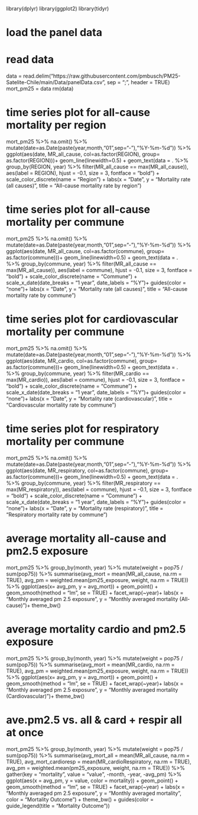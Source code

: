 library(dplyr)
library(ggplot2)
library(tidyr)

# load the panel data
# read data
data = read.delim("https://raw.githubusercontent.com/pmbusch/PM25-Satelite-Chile/main/Data/panelData.csv", sep = ";", header = TRUE)
mort_pm25 = data
rm(data)

# time series plot for all-cause mortality per region
mort_pm25 %>%
  na.omit() %>%
  mutate(date=as.Date(paste(year,month,"01",sep="-"),"%Y-%m-%d")) %>%
  ggplot(aes(date, MR_all_cause, col=as.factor(REGION), group= as.factor(REGION)))+
  geom_line(linewidth=0.5) +
  geom_text(data = . %>% 
              group_by(REGION, year) %>% 
              filter(MR_all_cause == max(MR_all_cause)),
            aes(label = REGION), 
            hjust = -0.1, size = 3, fontface = "bold") +
  scale_color_discrete(name = "Region") +
  labs(x = "Date", y = "Mortality rate (all causes)", 
       title = "All-cause mortality rate by region")

# time series plot for all-cause mortality per commune
mort_pm25 %>%
  na.omit() %>%
  mutate(date=as.Date(paste(year,month,"01",sep="-"),"%Y-%m-%d")) %>%
  ggplot(aes(date, MR_all_cause, col=as.factor(commune), group= as.factor(commune)))+
  geom_line(linewidth=0.5) +
  geom_text(data = . %>% 
              group_by(commune, year) %>% 
              filter(MR_all_cause == max(MR_all_cause)),
            aes(label = commune), 
            hjust = -0.1, size = 3, fontface = "bold") +
  scale_color_discrete(name = "Commune") +
  scale_x_date(date_breaks = "1 year", date_labels = "%Y")+
  guides(color = "none")+
  labs(x = "Date", y = "Mortality rate (all causes)", 
       title = "All-cause mortality rate by commune")

# time series plot for cardiovascular mortality per commune
mort_pm25 %>%
  na.omit() %>%
  mutate(date=as.Date(paste(year,month,"01",sep="-"),"%Y-%m-%d")) %>%
  ggplot(aes(date, MR_cardio, col=as.factor(commune), group= as.factor(commune)))+
  geom_line(linewidth=0.5) +
  geom_text(data = . %>% 
              group_by(commune, year) %>% 
              filter(MR_cardio == max(MR_cardio)),
            aes(label = commune), 
            hjust = -0.1, size = 3, fontface = "bold") +
  scale_color_discrete(name = "Commune") +
  scale_x_date(date_breaks = "1 year", date_labels = "%Y")+
  guides(color = "none")+
  labs(x = "Date", y = "Mortality rate (cardiovascular)", 
       title = "Cardiovascular mortality rate by commune")

# time series plot for respiratory mortality per commune
mort_pm25 %>%
  na.omit() %>%
  mutate(date=as.Date(paste(year,month,"01",sep="-"),"%Y-%m-%d")) %>%
  ggplot(aes(date, MR_respiratory, col=as.factor(commune), group= as.factor(commune)))+
  geom_line(linewidth=0.5) +
  geom_text(data = . %>% 
              group_by(commune, year) %>% 
              filter(MR_respiratory == max(MR_respiratory)),
            aes(label = commune), 
            hjust = -0.1, size = 3, fontface = "bold") +
  scale_color_discrete(name = "Commune") +
  scale_x_date(date_breaks = "1 year", date_labels = "%Y")+
  guides(color = "none")+
  labs(x = "Date", y = "Mortality rate (respiratory)", 
       title = "Respiratory mortality rate by commune")

# average mortality all-cause and pm2.5 exposure
mort_pm25 %>%
  group_by(month, year) %>%
  mutate(weight = pop75 / sum(pop75)) %>%
  summarise(avg_mort = mean(MR_all_cause, na.rm = TRUE),
            avg_pm = weighted.mean(pm25_exposure, weight, na.rm = TRUE)) %>%
  ggplot(aes(x= avg_pm, y = avg_mort)) +
  geom_point() +
  geom_smooth(method = "lm", se = TRUE) +
  facet_wrap(~year)+
  labs(x = "Monthly averaged pm 2.5 exposure", y = "Monthly averaged mortality (All-cause)")+
  theme_bw()

# average mortality cardio and pm2.5 exposure
mort_pm25 %>%
  group_by(month, year) %>%
  mutate(weight = pop75 / sum(pop75)) %>%
  summarise(avg_mort = mean(MR_cardio, na.rm = TRUE),
            avg_pm = weighted.mean(pm25_exposure, weight, na.rm = TRUE)) %>%
  ggplot(aes(x= avg_pm, y = avg_mort)) +
  geom_point() +
  geom_smooth(method = "lm", se = TRUE) +
  facet_wrap(~year)+
  labs(x = "Monthly averaged pm 2.5 exposure", y = "Monthly averaged mortality (Cardiovascular)")+
  theme_bw()

# ave.pm2.5 vs. all & card + respir all at once
mort_pm25 %>%
  group_by(month, year) %>%
  mutate(weight = pop75 / sum(pop75)) %>%
  summarise(avg_mort_all = mean(MR_all_cause, na.rm = TRUE),
            avg_mort_cardioresp = mean(MR_cardioRespiratory, na.rm = TRUE),
            avg_pm = weighted.mean(pm25_exposure, weight, na.rm = TRUE)) %>%
  gather(key = "mortality", value = "value", -month, -year, -avg_pm) %>%
  ggplot(aes(x = avg_pm, y = value, color = mortality)) +
  geom_point() +
  geom_smooth(method = "lm", se = TRUE) +
  facet_wrap(~year) +
  labs(x = "Monthly averaged pm 2.5 exposure", y = "Monthly averaged mortality",
       color = "Mortality Outcome") +
  theme_bw() +
  guides(color = guide_legend(title = "Mortality Outcome"))

